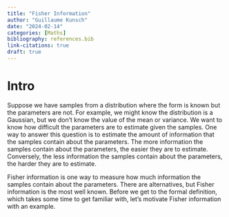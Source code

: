 ```yaml
---
title: "Fisher Information"
author: "Guillaume Kunsch"
date: "2024-02-14"
categories: [Maths]
bibliography: references.bib
link-citations: true
draft: true
---
```


# Intro

Suppose we have samples from a distribution where the form is known but the
parameters are not. For example, we might know the distribution is a Gaussian,
but we don't know the value of the mean or variance. We want to know
how difficult the parameters are to estimate given the samples. One way to
answer this question is to estimate the amount of information that the samples
contain about the parameters. The more information the samples contain about
the parameters, the easier they are to estimate. Conversely, the less
information the samples contain about the parameters, the harder they are to
estimate.

Fisher information is one way to measure how much information the samples
contain about the parameters. There are alternatives, but Fisher information is
the most well known. Before we get to the formal definition, which takes some
time to get familiar with, let's motivate Fisher information with an example.